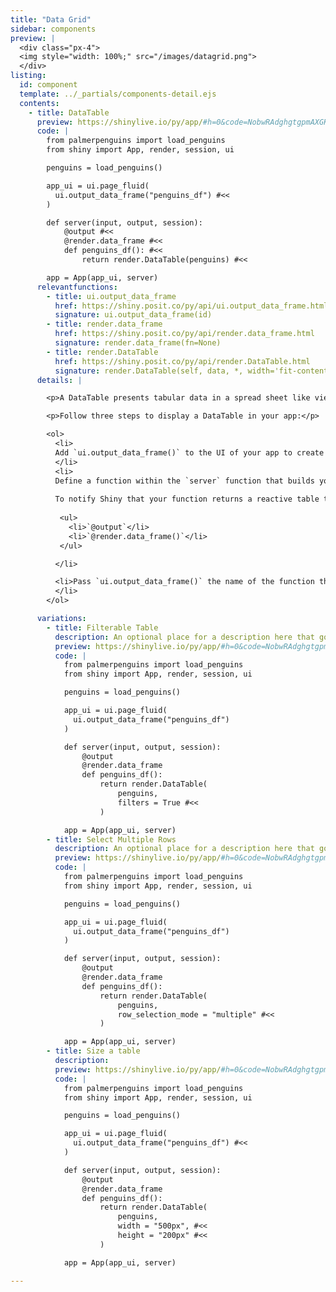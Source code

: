 ```yaml
---
title: "Data Grid"
sidebar: components 
preview: |
  <div class="px-4">
  <img style="width: 100%;" src="/images/datagrid.png">
  </div>
listing:
  id: component
  template: ../_partials/components-detail.ejs
  contents:
    - title: DataTable
      preview: https://shinylive.io/py/app/#h=0&code=NobwRAdghgtgpmAXGKAHVA6VBPMAaMAYwHsIAXOcpMAMwCdiYACVKAG3jtUoHMBXAJYQAzkwExUxOmSZtiUACYB9bhH5DhAHQj1GTYQAsh2MRKkyAgujxM6lBXDo3hcYcIGkbg7dtXqRTAC8svLKfoIiABQAlD7Q6EqCQUyCWFA8cEo0bIIKkdpMKQIYxHxkqGVKClBkUFl0sHD5YOEaVTSaYNFMAMQAPH3asRDaDjT6jgBujpFCFWQ2peVlzq7upNGIBYVMAAJL870D24W7dhAOdBjVtfWNR4MQO0xjLLwRwu0xiA8nz7ZwMh8OhPc6XDAAERqUAAKlAAEZsJqtETdfqPbRoVDJKyoSJYxICVZ0aZ0aJgAC+AF0gA
      code: |
        from palmerpenguins import load_penguins
        from shiny import App, render, session, ui

        penguins = load_penguins()

        app_ui = ui.page_fluid(
          ui.output_data_frame("penguins_df") #<<
        )

        def server(input, output, session):
            @output #<<
            @render.data_frame #<<
            def penguins_df(): #<<
                return render.DataTable(penguins) #<<

        app = App(app_ui, server)
      relevantfunctions:
        - title: ui.output_data_frame
          href: https://shiny.posit.co/py/api/ui.output_data_frame.html
          signature: ui.output_data_frame(id)
        - title: render.data_frame
          href: https://shiny.posit.co/py/api/render.data_frame.html
          signature: render.data_frame(fn=None)
        - title: render.DataTable
          href: https://shiny.posit.co/py/api/render.DataTable.html
          signature: render.DataTable(self, data, *, width='fit-content', height='500px', summary=True, filters=False, row_selection_mode='none')
      details: |

        <p>A DataTable presents tabular data in a spread sheet like view. </p>

        <p>Follow three steps to display a DataTable in your app:</p>

        <ol>
          <li>
          Add `ui.output_data_frame()` to the UI of your app to create a div in which to display the table. Where you call this function will determine where the table will appear within the layout of the app. For example, ...
          </li>
          <li>
          Define a function within the `server` function that builds your table and uses `render.DataTable()` to return the result. Where`render.DataTable()`will package the table as an HTML data table for display. If your function calls reactive values, Shiny will update your table whenever those values change, in a [reactive fashion]().
          
          To notify Shiny that your function returns a reactive table to display, decorate the function with two decorators:
          
           <ul>
             <li>`@output`</li>
             <li>`@render.data_frame()`</li>
           </ul>

          </li>

          <li>Pass `ui.output_data_frame()` the name of the function that builds the DataTable, as a character string, to indicate which DataTable should be displayed in the div. 
          </li>
        </ol>

      variations:
        - title: Filterable Table
          description: An optional place for a description here that goes about this long but then (oh my gosh!) it's now going even longer to show what the line-height looks like.
          preview: https://shinylive.io/py/app/#h=0&code=NobwRAdghgtgpmAXGKAHVA6VBPMAaMAYwHsIAXOcpMAMwCdiYACVKAG3jtUoHMBXAJYQAzkwExUxOmSZtiUACYB9bhH5DhAHQj1GTYQAsh2MRKkyAgujxM6lBXDo3hcYcIGkbg7dtXqRTAC8svLKfoIiABQAlD7Q6EqCQUyCWFA8cEo0bIIKkdpMKQIYxHxkqGVKClBkUFl0sHD5YOEaVTSaYLEQ3doONPqOAG6OkUIVZDal5WXOru6k0YgFhUwAAtMTK4VrdhAOdBjVtfWN20z9LLwRwu0xyxCrT7ZwZHx0j3sHGAAiNVAAFSgACM2E1zs9Vq0RHgIZCmDQBGwKHRRMEAXQ+HA4YVevFUMkrKhImhUIkBHM6CM6NEwABfAC6QA
          code: |
            from palmerpenguins import load_penguins
            from shiny import App, render, session, ui

            penguins = load_penguins()

            app_ui = ui.page_fluid(
              ui.output_data_frame("penguins_df")
            )

            def server(input, output, session):
                @output
                @render.data_frame
                def penguins_df():
                    return render.DataTable(
                        penguins,
                        filters = True #<<
                    )

            app = App(app_ui, server)
        - title: Select Multiple Rows
          description: An optional place for a description here that goes about this long but then (oh my gosh!) it's now going even longer to show what the line-height looks like.
          preview: https://shinylive.io/py/app/#h=0&code=NobwRAdghgtgpmAXGKAHVA6VBPMAaMAYwHsIAXOcpMAMwCdiYACVKAG3jtUoHMBXAJYQAzkwExUxOmSZtiUACYB9bhH5DhAHQj1GTYQAsh2MRKkyAgujxM6lBXDo3hcYcIGkbg7dtXqRTAC8svLKfoIiABQAlD7Q6EqCQUyCWFA8cEo0bIIKkdpMKQIYxHxkqGVKClBkUFl0sHD5YOEaVTSaYLEQ3doONPqOAG6OkUIVZDal5WXOru6k0YgFhUwAAtMTK4VrdhAOdBjVtfWN20z9LLwRwu0xyxCrT7ZwZHx0j3sHGAAiNVAAFSgACM2E1zs9Vq0RHgIZDbMQAO5KFxgwhkDwQJQwYgOZKdGB8NgY1Bgzpwwq9eKoZJWVCRNCoRICOZ0EZ0aJgAC+AF0gA
          code: |
            from palmerpenguins import load_penguins
            from shiny import App, render, session, ui

            penguins = load_penguins()

            app_ui = ui.page_fluid(
              ui.output_data_frame("penguins_df")
            )

            def server(input, output, session):
                @output
                @render.data_frame
                def penguins_df():
                    return render.DataTable(
                        penguins,
                        row_selection_mode = "multiple" #<<
                    )

            app = App(app_ui, server)
        - title: Size a table
          description: 
          preview: https://shinylive.io/py/app/#h=0&code=NobwRAdghgtgpmAXGKAHVA6VBPMAaMAYwHsIAXOcpMAMwCdiYACVKAG3jtUoHMBXAJYQAzkwExUxOmSZtiUACYB9bhH5DhAHQj1GTYQAsh2MRKkyAgujxM6lBXDo3hcYcIGkbg7dtXqRTAC8svLKfoIiABQAlD7Q6EqCQUyCWFA8cEo0bIIKkdpMKQIYxHxkqGVKClBkUFl0sHD5YOEaVTSaYNFM2rEQ2g40+o4Abo6RQhVkNqXlZc6u7qTRiAWFTAACs1M9EOubdhAOdBjVtfWNu-uDLLwRwu0xiFf763ZkfHR7h8cYACI1KAAFSgACM2E0Xq9Xq0RDY1tD9gB3AQKMgGZKdACsAAYcagAB6deF7RH7AxwAQ8AwyYKdACMeMJnShrz62jQqGSVlQkU5iQECzoYzo0TAAF8ALpAA
          code: |
            from palmerpenguins import load_penguins
            from shiny import App, render, session, ui

            penguins = load_penguins()

            app_ui = ui.page_fluid(
              ui.output_data_frame("penguins_df") #<<
            )

            def server(input, output, session):
                @output 
                @render.data_frame 
                def penguins_df(): 
                    return render.DataTable( 
                        penguins, 
                        width = "500px", #<<
                        height = "200px" #<<
                    )

            app = App(app_ui, server)

---
```


:::{.component}
:::


